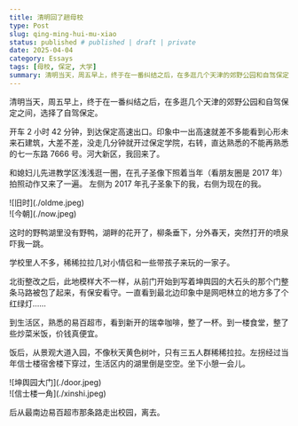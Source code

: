 ```yaml
---
title: 清明回了趟母校
type: Post
slug: qing-ming-hui-mu-xiao
status: published # published | draft | private
date: 2025-04-04
category: Essays
tags: [母校, 保定, 大学]
summary: 清明当天，周五早上，终于在一番纠结之后，在多逛几个天津的郊野公园和自驾保定之间，选择了自驾保定。
---
```


清明当天，周五早上，终于在一番纠结之后，在多逛几个天津的郊野公园和自驾保定之间，选择了自驾保定。

开车 2 小时 42 分钟，到达保定高速出口。印象中一出高速就差不多能看到心形未来石建筑，大差不差，没走几分钟就开过保定学院，右转，直达熟悉的不能再熟悉的七一东路 7666 号。河大新区，我回来了。

和媳妇儿先进教学区浅浅逛一圈，在孔子圣像下照着当年（看朋友圈是 2017 年）拍照动作又来了一遍。
左侧为 2017 年孔子圣象下的我，右侧为现在的我。

<div className="image-grid">
  <div>![旧时](./oldme.jpeg)</div>
  <div>![今朝](./now.jpeg)</div>
</div>

这时的野鸭湖里没有野鸭，湖畔的花开了，柳条垂下，分外春天，突然打开的喷泉吓我一跳。

学校里人不多，稀稀拉拉几对小情侣和一些带孩子来玩的一家子。

北街整改之后，此地模样大不一样，从前门开始到写着坤舆园的大石头的那个门整条马路被包了起来，有保安看守。一直看到最北边印象中是网吧林立的地方多了个红绿灯……

到生活区，熟悉的易百超市，看到新开的瑞幸咖啡，整了一杯。到一楼食堂，整了些炒菜米饭，价钱真便宜。

饭后，从景观大道入园，不像秋天黄色树叶，只有三五人群稀稀拉拉。左拐经过当年信士楼宿舍楼下穿过，生活区内的湖里倒是空空。坐下小憩一会儿。

<div className="image-grid">
  <div>![坤舆园大门](./door.jpeg)</div>
  <div>![信士楼一角](./xinshi.jpeg)</div>
</div>

后从最南边易百超市那条路走出校园，离去。